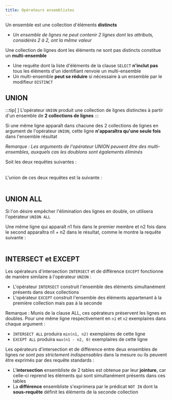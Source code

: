 ```yaml
---
title: Opérateurs ensemblistes
---
```



<Slide title="Les opérateurs ensemblistes">

Un ensemble est une collection d'éléments  **distincts**

  * _Un ensemble de lignes ne peut contenir 2 lignes dont les attributs, considérés 2 à 2, ont la même valeur_


Une collection de lignes dont les éléments ne sont pas distincts constitue un **multi-ensemble**

  * Une requête dont la liste d'éléments de la clause `SELECT` **n'inclut pas** tous les éléments d'un identifiant renvoie un multi-ensemble
  * Un multi-ensemble **peut se réduire** si nécessaire à un ensemble par le modifieur `DISTINCT`

</Slide>
<Slide>

## UNION

:::tip[&nbsp;]
L'opérateur `UNION` produit une collection de lignes distinctes à partir d'un ensemble de **2 collections de lignes**
:::

Si une même ligne apparaît dans chacune des 2 collections de lignes en argument de l'opérateur `UNION`, cette ligne **n'apparaîtra qu'une seule fois** dans l'ensemble résultat

_Remarque : Les arguments de l'opérateur UNION peuvent être des multi-ensembles, auxquels cas les doublons sont égalements éliminés_

</Slide>
<Slide>

Soit les deux requêtes suivantes :

<Table
  sqliteDB="public/sample/ecommerce/ecommerce-fr-erd-v2.sqlite"
  title="Clients"
  showSQL="true"
  query={`
SELECT ville 
FROM Clients 
WHERE categorie = 'A1' ;
`}
/>


<Table
  sqliteDB="public/sample/ecommerce/ecommerce-fr-erd-v2.sqlite"
  title="Clients"
  showSQL="true"
  query={`
SELECT ville 
FROM Clients 
WHERE compte < 0 ;
`}
/>

</Slide>
<Slide>

L'union de ces deux requêtes est la suivante :

<Table
  sqliteDB="public/sample/ecommerce/ecommerce-fr-erd-v2.sqlite"
  title="Clients"
  showSQL="true"
  query={`
SELECT ville 
FROM Clients 
WHERE categorie = 'A1'
UNION
SELECT ville 
FROM Clients 
WHERE compte < 0 ;
`}
/>

</Slide>
<Slide>

## UNION ALL

Si l'on désire empêcher l'élimination des lignes en double, on utilisera l'opérateur `UNION ALL`

Une même ligne qui apparaît n1 fois dans le premier membre et n2 fois dans le second apparaîtra n1 + n2 dans le résultat, comme le montre la requête suivante :

<Table
  sqliteDB="public/sample/ecommerce/ecommerce-fr-erd-v2.sqlite"
  title="Clients"
  showSQL="true"
  query={`
SELECT ville 
FROM Clients 
WHERE categorie = 'A1'
UNION ALL
SELECT ville 
FROM Clients 
WHERE compte < 0 ;
`}
/>


</Slide>
<Slide>

## INTERSECT et EXCEPT

Les opérateurs d'intersection `INTERSECT` et de différence `EXCEPT` fonctionne de manière similaire à l'opérateur `UNION` :

  * L'opérateur `INTERSECT` construit l'ensemble des éléments simultanément présents dans deux collections
  * L'opérateur `EXCEPT` construit l'ensemble des éléments appartenant à la première collection mais pas à la seconde

Remarque : Munis de la clause ALL, ces opérateurs préservent les lignes en doubles. Pour une même ligne respectivement en `n1` et `n2` exemplaires dans chaque argument :

  * `INTERSECT ALL` produira  `min(n1, n2)`  exemplaires de cette ligne
  * `EXCEPT ALL` produira `max(n1 - n2, 0)`  exemplaires de cette ligne

Les opérateurs d'intersection et de différence entre deux ensembles de lignes _ne sont pas strictement indispensables_ dans la mesure ou ils peuvent être exprimés par des requête standards :

  * L'**intersection** ensembliste de 2 tables est obtenue par leur **jointure**, car celle-ci reprend les éléments qui sont simultanément présents dans ces tables
  * La **différence** ensembliste s'exprimera par le prédicat `NOT IN` dont la **sous-requête** définit les éléments de la seconde collection

</Slide>
